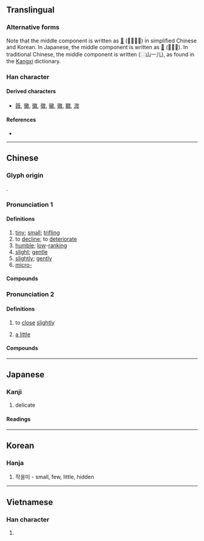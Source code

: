 {{also|徵|徴|徹}}
{{character info/new}}
==Translingual==
{{ja-forms|微|微|微}}

===Alternative forms===
Note that the middle component is written as [[𡵂]] (⿳山一几) in simplified Chinese and Korean. In Japanese, the middle component is written as [[𡵉]] (⿱山兀). In traditional Chinese, the middle component is written (⿳山一儿), as found in the [[Kangxi]] dictionary.

===Han character===
{{Han char|rn=60|rad=彳|as=10|sn=13|four=28240|canj=HOUNK,HOUUK|ids=⿰彳𢼸(GK),⿰彳𣁋(TJV)}}

====Derived characters====
* [[䉠]], [[黴]], [[徽]], [[徵]], [[鰴]], [[幑]], [[覹]], [[溦]]

====References====
* {{Han ref|kx=0370.120|dkj=10203|dj=0696.150|hdz=20837.100|uh=5FAE|ud=24494|bh=B74C|bd=46924}}

----

==Chinese==
{{zh-forms}}

===Glyph origin===
{{Han etym}}
{{Han compound|彳|𢼸|c1=s|c2=p|ls=psc}}.

===Pronunciation 1===
{{zh-pron
|m=wēi,wéi,1nb=Mainland (since 1985; proposed in 1957),2nb=Taiwan, old reading Mainland
|c=mei4
|h=pfs=mì
|mn=bî
|mn-t=mui5
|w=3mi,3vi
|mc=y
|oc=y
|cat=a,v,adv,pref
}}

====Definitions====
{{zh-hanzi}}

# [[tiny]]; [[small]]; [[trifling]]
# to [[decline]]; to [[deteriorate]]
# [[humble]]; [[low]]-[[ranking]]
# [[slight]]; [[gentle]]
# [[slightly]]; [[gently]]
# [[micro-]] {{gloss|in metric units}}

====Compounds====
{{zh-der|寒微簡陋|微晶|微分學|微血管|微笑|微眇|微忱|微渺|微卷|卑微|微服私行|忽微|微獨|微微|慎微|微言精義|寒微|微服|微時|人微權輕|兵少將微|微乎其微|側微|微積分|微行|名微德薄|兵微將寡|微風|微辭|微言|微脈|微纖|微細|微粒|微米|微生物|微波爐|微波|微曦|微暈|微文深詆|微情|微弱|微小|微子|微分|微不足道|微薄|微詞|微息|入微|慎小謹微|微醺|幾微|希微|式微|具體而微|低微|微茫|幽微|些微|寖微寖滅|微量元素|微型|微中子|微恙|凌波微步|人微言輕|微賤|微波食品|微塵|刻畫入微|微量|微電腦|微妙|微末|微處理機|微臣|功微德薄|力微任重|微文|元微之|太微|以微知著|微言大義|梨頰微渦|毫微米|洞燭入微|杜微慎防|敬小慎微|拈花微笑|梭微子|才秀人微|探賾索微|杜漸防微|白璧微瑕|窮纖入微|福生于微|睹微知著|星際微塵|稍微|窮幽極微|積微成著|略微|禍起隱微|波微|破顏微笑|熹微|知微知彰|浸微|本小利微|無微不至|浸微浸消|杜漸除微|毚微|清謳微吟|視微知著|火熹微|白玉微瑕|爝火微光|滄海微塵|白玉微疵|才微智淺|漸趨式微|深微|白龍微服|興微繼絕|風微浪穩|精微|縮微|細微|衰微|見微知萌|翠微山|顯微鏡|糧寡兵微|翠微|闡微|纖微|言微旨遠|顯微書影|體貼入微|通幽洞微|霏微|身輕言微|顯微手術|量小力微|談言微中|鉤隱抉微|顯微照相|蠅頭微利|紫微斗數|隱微|防微杜漸|防微慮遠|細微末節|輕微|蟲沙微類|辭微旨遠|造微入妙|謹小慎微|見微知著|音韻闡微|紫微|縮影微捲}}

===Pronunciation 2===
{{zh-pron
|mn=bui
|cat=v,adv
}}

====Definitions====
{{zh-hanzi}} {{lb|zh|Min Nan}}

# {{lb|zh|mouth|eyes|etc.}} to [[close]] [[slightly]]
# [[a little]]

====Compounds====
{{zh-der|微目|峇微|沙微}}

----

==Japanese==

===Kanji===
{{ja-kanji|grade=c|rs=彳10}}

# delicate

====Readings====
{{ja-readings
|goon=み
|kanon=び
|kun=かす-か, ちい-さい, わずか
}}

----

==Korean==

===Hanja===
{{ko-hanja|hangeul=미|eumhun=|rv=mi|mr=mi|y=mi}}

# 작을미 - small, few, little, hidden

----

==Vietnamese==

===Han character===
{{vi-hantu|[[vi]]|rs=彳10}}

# {{defn|lang=vi|sort=彳10}}